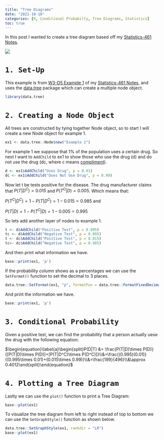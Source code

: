 ```yaml
---
title: "Tree Diagrams"
date: "2021-10-18"
categories: [R, Conditional Probabilty, Tree Diagrams, Statistics]
toc: true
---
```


In this post I wanted to create a tree diagram based off my [Statistics-461 Notes](https://rbolt13.github.io/stat461/). 

![](../../00_img/treediagram.png)

# `1. Set-Up`

This example is from [W3-D5 Example 1](https://rbolt13.github.io/stat461/#Example_1) of my [Statistics-461 Notes](https://rbolt13.github.io/stat461/), and uses the [data.tree](https://cran.r-project.org/web/packages/data.tree/vignettes/data.tree.html) package which can create a multiple node object. 

```r
library(data.tree)
```

# `2. Creating a Node Object`

All trees are constructed by tying together Node object, so to start I will create a new Node object for example 1.

```r
ex1 <- data.tree::Node$new("Example 1")
```

For example 1 we suppose that 1% of the population uses a certain drug. So next I want to `AddChild` to ex1 to show those who use the drug (d) and do not use the drug (dc, where c means [compliment](https://guides.fscj.edu/Statistics/complement#:~:text=The%20complement%20of%20an%20event,P(A%20%E2%88%A9%20B).)). 

```r
d <- ex1$AddChild("Uses Drug", p = 0.01)
dc <- ex1$AddChild("Does Not Use Drug", p = 0.99)
```

Now let t be tests positive for the disease. The drug manufacturer claims that $P(T|D^C)=0.015$ and $P(T^C|D)=0.005$. Which means that: 

$P(T^C|D^C)=1-P(T|D^C)=1-0.015=0.985$ and

$P(T|D)=1-P(T^C|D)=1-0.005=0.995$

So lets add another layer of nodes to example 1.

```r
t <- d$AddChild("Positive Test", p = 0.995)
tc <- d$AddChild("Negative Test", p = 0.005)
t <- dc$AddChild("Positive Test", p = 0.015)
tc<- dc$AddChild("Negative Test", p = 0.985)
```

And then print what information we have. 

```r
base::print(ex1, 'p')
```

If the probability column shows as a percentages we can use the `SetFormat()` function to set the decimal to 3 places.

```r
data.tree::SetFormat(ex1, "p", formatFun = data.tree::FormatFixedDecimal(3))
```

And print the information we have. 

```r
base::print(ex1, 'p')
```

# `3. Conditional Probability`

Given a positive test, we can find the probability that a person actually uese the drug with the following equation: 

$\begin{equation}\label{a}\begin{split}P(D|T) &= \frac{P(T|D)\times P(D)}{[P(T|D)\times P(D)]+[P(T|D^C)\times P(D^C)]}\\&=\frac{(0.995)(0.01)}{(0.995\times 0.01)+(0.015\times 0.99)}\\&=\frac{199}{496}\\&\approx 0.4012\end{split}\end{equation}$


# `4. Plotting a Tree Diagram`

Lastly we can use the `plot()` function to print a Tree Diagram:  

```r
base::plot(ex1)
```

To visualize the tree diagram from left to right instead of top to bottom we can use the `SetGraphStyle()` function as shown below. 

```r
data.tree::SetGraphStyle(ex1, rankdir = "LR")
base::plot(ex1)
```
